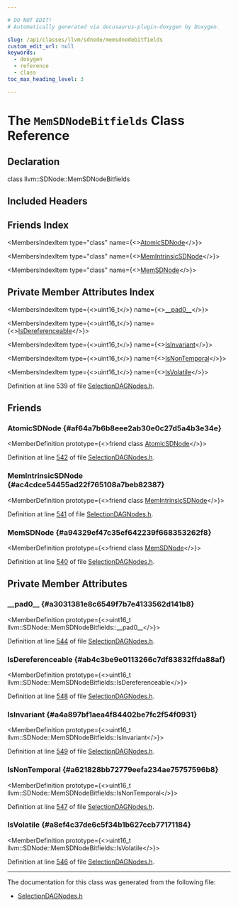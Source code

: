 ```yaml
---

# DO NOT EDIT!
# Automatically generated via docusaurus-plugin-doxygen by Doxygen.

slug: /api/classes/llvm/sdnode/memsdnodebitfields
custom_edit_url: null
keywords:
  - doxygen
  - reference
  - class
toc_max_heading_level: 3

---
```





# The `MemSDNodeBitfields` Class Reference

<DoxygenPage pluginConfig={pluginConfig}>



## Declaration

<CodeBlock>class llvm::SDNode::MemSDNodeBitfields</CodeBlock>

## Included Headers

<IncludesList>
<IncludesListItem
  filePath="llvm/CodeGen/SelectionDAGNodes.h"
  permalink="/docs/api/files/include/include/llvm/include/llvm/codegen/selectiondagnodes-h"
  isLocal="true" />
</IncludesList>

## Friends Index

<MembersIndex>

<MembersIndexItem
  type="class"
  name={<><a href="#af64a7b6b8eee2ab30e0c27d5a4b3e34e">AtomicSDNode</a></>}>
</MembersIndexItem>

<MembersIndexItem
  type="class"
  name={<><a href="#ac4cdce54455ad22f765108a7beb82387">MemIntrinsicSDNode</a></>}>
</MembersIndexItem>

<MembersIndexItem
  type="class"
  name={<><a href="#a94329ef47c35ef642239f668353262f8">MemSDNode</a></>}>
</MembersIndexItem>

</MembersIndex>

## Private Member Attributes Index

<MembersIndex>

<MembersIndexItem
  type={<>uint16&#95;t</>}
  name={<><a href="#a3031381e8c6549f7b7e4133562d141b8">&#95;&#95;pad0&#95;&#95;</a></>}>
</MembersIndexItem>

<MembersIndexItem
  type={<>uint16&#95;t</>}
  name={<><a href="#ab4c3be9e0113266c7df83832ffda88af">IsDereferenceable</a></>}>
</MembersIndexItem>

<MembersIndexItem
  type={<>uint16&#95;t</>}
  name={<><a href="#a4a897bf1aea4f84402be7fc2f54f0931">IsInvariant</a></>}>
</MembersIndexItem>

<MembersIndexItem
  type={<>uint16&#95;t</>}
  name={<><a href="#a621828bb72779eefa234ae75757596b8">IsNonTemporal</a></>}>
</MembersIndexItem>

<MembersIndexItem
  type={<>uint16&#95;t</>}
  name={<><a href="#a8ef4c37de6c5f34b1b627ccb77171184">IsVolatile</a></>}>
</MembersIndexItem>

</MembersIndex>


Definition at line 539 of file <a href="/docs/api/files/include/include/llvm/include/llvm/codegen/selectiondagnodes-h">SelectionDAGNodes.h</a>.

<SectionDefinition>

## Friends

### AtomicSDNode {#af64a7b6b8eee2ab30e0c27d5a4b3e34e}

<MemberDefinition
  prototype={<>friend class <a href="/docs/api/classes/llvm/atomicsdnode">AtomicSDNode</a></>}>

Definition at line <a href="/docs/api/files/include/include/llvm/include/llvm/codegen/selectiondagnodes-h/#l00542">542</a> of file <a href="/docs/api/files/include/include/llvm/include/llvm/codegen/selectiondagnodes-h">SelectionDAGNodes.h</a>.
</MemberDefinition>

### MemIntrinsicSDNode {#ac4cdce54455ad22f765108a7beb82387}

<MemberDefinition
  prototype={<>friend class <a href="/docs/api/classes/llvm/memintrinsicsdnode">MemIntrinsicSDNode</a></>}>

Definition at line <a href="/docs/api/files/include/include/llvm/include/llvm/codegen/selectiondagnodes-h/#l00541">541</a> of file <a href="/docs/api/files/include/include/llvm/include/llvm/codegen/selectiondagnodes-h">SelectionDAGNodes.h</a>.
</MemberDefinition>

### MemSDNode {#a94329ef47c35ef642239f668353262f8}

<MemberDefinition
  prototype={<>friend class <a href="/docs/api/classes/llvm/memsdnode">MemSDNode</a></>}>

Definition at line <a href="/docs/api/files/include/include/llvm/include/llvm/codegen/selectiondagnodes-h/#l00540">540</a> of file <a href="/docs/api/files/include/include/llvm/include/llvm/codegen/selectiondagnodes-h">SelectionDAGNodes.h</a>.
</MemberDefinition>

</SectionDefinition>

<SectionDefinition>

## Private Member Attributes

### &#95;&#95;pad0&#95;&#95; {#a3031381e8c6549f7b7e4133562d141b8}

<MemberDefinition
  prototype={<>uint16&#95;t llvm::SDNode::MemSDNodeBitfields::&#95;&#95;pad0&#95;&#95;</>}>

Definition at line <a href="/docs/api/files/include/include/llvm/include/llvm/codegen/selectiondagnodes-h/#l00544">544</a> of file <a href="/docs/api/files/include/include/llvm/include/llvm/codegen/selectiondagnodes-h">SelectionDAGNodes.h</a>.
</MemberDefinition>

### IsDereferenceable {#ab4c3be9e0113266c7df83832ffda88af}

<MemberDefinition
  prototype={<>uint16&#95;t llvm::SDNode::MemSDNodeBitfields::IsDereferenceable</>}>

Definition at line <a href="/docs/api/files/include/include/llvm/include/llvm/codegen/selectiondagnodes-h/#l00548">548</a> of file <a href="/docs/api/files/include/include/llvm/include/llvm/codegen/selectiondagnodes-h">SelectionDAGNodes.h</a>.
</MemberDefinition>

### IsInvariant {#a4a897bf1aea4f84402be7fc2f54f0931}

<MemberDefinition
  prototype={<>uint16&#95;t llvm::SDNode::MemSDNodeBitfields::IsInvariant</>}>

Definition at line <a href="/docs/api/files/include/include/llvm/include/llvm/codegen/selectiondagnodes-h/#l00549">549</a> of file <a href="/docs/api/files/include/include/llvm/include/llvm/codegen/selectiondagnodes-h">SelectionDAGNodes.h</a>.
</MemberDefinition>

### IsNonTemporal {#a621828bb72779eefa234ae75757596b8}

<MemberDefinition
  prototype={<>uint16&#95;t llvm::SDNode::MemSDNodeBitfields::IsNonTemporal</>}>

Definition at line <a href="/docs/api/files/include/include/llvm/include/llvm/codegen/selectiondagnodes-h/#l00547">547</a> of file <a href="/docs/api/files/include/include/llvm/include/llvm/codegen/selectiondagnodes-h">SelectionDAGNodes.h</a>.
</MemberDefinition>

### IsVolatile {#a8ef4c37de6c5f34b1b627ccb77171184}

<MemberDefinition
  prototype={<>uint16&#95;t llvm::SDNode::MemSDNodeBitfields::IsVolatile</>}>

Definition at line <a href="/docs/api/files/include/include/llvm/include/llvm/codegen/selectiondagnodes-h/#l00546">546</a> of file <a href="/docs/api/files/include/include/llvm/include/llvm/codegen/selectiondagnodes-h">SelectionDAGNodes.h</a>.
</MemberDefinition>

</SectionDefinition>

<hr/>

The documentation for this class was generated from the following file:

<ul>
<li><a href="/docs/api/files/include/include/llvm/include/llvm/codegen/selectiondagnodes-h">SelectionDAGNodes.h</a></li>
</ul>

</DoxygenPage>
